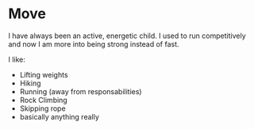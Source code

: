 # Move {#move}

 I have always been an active, energetic child. I used to run competitively and now I am more into being strong instead of fast. 
 
 
I like:

- Lifting weights
- Hiking
- Running (away from responsabilities)
- Rock Climbing
- Skipping rope 
- basically anything really


